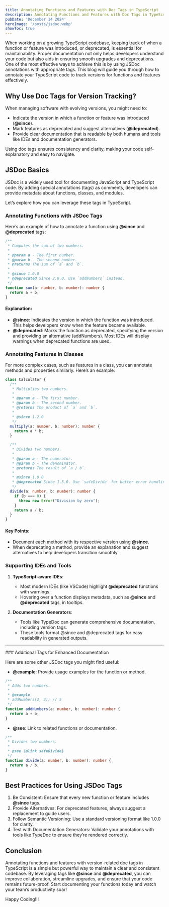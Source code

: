 ```yaml
---
title: Annotating Functions and Features with Doc Tags in TypeScript
description: Annotating Functions and Features with Doc Tags in TypeScript
pubDate: 'December 14 2024'
heroImage: '/posts/jsdoc.webp'
showToc: true
---
```


When working on a growing TypeScript codebase, keeping track of when a function or feature 
was introduced, or deprecated, is essential for maintainability. Proper documentation not 
only helps developers understand your code but also aids in ensuring smooth upgrades and deprecations. 
One of the most effective ways to achieve this is by using JSDoc annotations with appropriate tags. 
This blog will guide you through how to annotate your TypeScript code to track versions for functions and features effectively.

## Why Use Doc Tags for Version Tracking?


When managing software with evolving versions, you might need to:

- Indicate the version in which a function or feature was introduced (**@since**).
- Mark features as deprecated and suggest alternatives (**@deprecated**).
- Provide clear documentation that is readable by both humans and tools like IDEs and documentation generators.

Using doc tags ensures consistency and clarity, making your code self-explanatory and easy to navigate.

## JSDoc Basics

JSDoc is a widely used tool for documenting JavaScript and TypeScript code. 
By adding special annotations (tags) as comments, developers can provide metadata about functions, classes, and modules.

Let’s explore how you can leverage these tags in TypeScript.

### Annotating Functions with JSDoc Tags

Here’s an example of how to annotate a function using **@since** and **@deprecated** tags:


```typescript
/**
 * Computes the sum of two numbers.
 *
 * @param a - The first number.
 * @param b - The second number.
 * @returns The sum of `a` and `b`.
 *
 * @since 1.0.0
 * @deprecated Since 2.0.0. Use `addNumbers` instead.
 */
function sum(a: number, b: number): number {
  return a + b;
}
```

#### Explanation:

- **@since**: Indicates the version in which the function was introduced. This helps developers know when the feature became available.
- **@deprecated**: Marks the function as deprecated, specifying the version and providing an alternative (addNumbers). 
Most IDEs will display warnings when deprecated functions are used.

### Annotating Features in Classes

For more complex cases, such as features in a class, you can annotate methods and properties similarly. Here’s an example:

```typescript
class Calculator {
  /**
   * Multiplies two numbers.
   *
   * @param a - The first number.
   * @param b - The second number.
   * @returns The product of `a` and `b`.
   *
   * @since 1.2.0
   */
  multiply(a: number, b: number): number {
    return a * b;
  }

  /**
   * Divides two numbers.
   *
   * @param a - The numerator.
   * @param b - The denominator.
   * @returns The result of `a / b`.
   *
   * @since 1.0.0
   * @deprecated Since 1.5.0. Use `safeDivide` for better error handling.
   */
  divide(a: number, b: number): number {
    if (b === 0) {
      throw new Error("Division by zero");
    }
    return a / b;
  }
}
```

#### Key Points:
- Document each method with its respective version using **@since**.
- When deprecating a method, provide an explanation and suggest alternatives to help developers transition smoothly.

### Supporting IDEs and Tools

1. **TypeScript-aware IDEs**:
    - Most modern IDEs (like VSCode) highlight **@deprecated** functions with warnings.
    - Hovering over a function displays metadata, such as **@since** and **@deprecated** tags, in tooltips.

2. **Documentation Generators**:
    - Tools like TypeDoc can generate comprehensive documentation, including version tags.
    - These tools format @since and @deprecated tags for easy readability in generated outputs.

<hr />
### Additional Tags for Enhanced Documentation

Here are some other JSDoc tags you might find useful:

- **@example**: Provide usage examples for the function or method.
```typescript
/**
 * Adds two numbers.
 *
 * @example
 * addNumbers(2, 3); // 5
 */
function addNumbers(a: number, b: number): number {
  return a + b;
}
```

- **@see**: Link to related functions or documentation.
```typescript
/**
 * Divides two numbers.
 *
 * @see {@link safeDivide}
 */
function divide(a: number, b: number): number {
  return a / b;
}
```
## Best Practices for Using JSDoc Tags

1. Be Consistent: Ensure that every new function or feature includes **@since** tags.
2. Provide Alternatives: For deprecated features, always suggest a replacement to guide users.
3. Follow Semantic Versioning: Use a standard versioning format like 1.0.0 for clarity.
4. Test with Documentation Generators: Validate your annotations with tools like TypeDoc to ensure they’re rendered correctly.

## Conclusion

Annotating functions and features with version-related doc tags in TypeScript is a simple but 
powerful way to maintain a clear and consistent codebase. By leveraging tags 
like **@since** and **@deprecated**, you can improve collaboration, streamline upgrades, and 
ensure that your code remains future-proof. Start documenting your functions today and watch your team’s productivity soar!


Happy Coding!!!